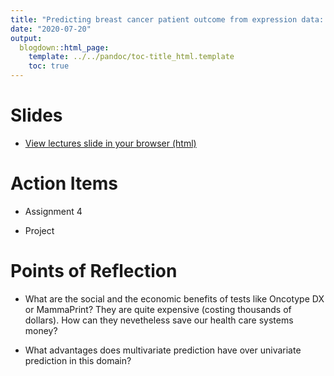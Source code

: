 ```yaml
---
title: "Predicting breast cancer patient outcome from expression data: supervised analysis"
date: "2020-07-20"
output:
  blogdown::html_page:
    template: ../../pandoc/toc-title_html.template
    toc: true
---
```


# Slides

- [View lectures slide in your browser (html)](/slides/20-slides.html)



# Action Items

- Assignment 4

- Project



# Points of Reflection

- What are the social and the economic benefits of tests like Oncotype DX or MammaPrint? They are quite expensive (costing thousands of dollars). How can they nevetheless save our health care systems money?

- What advantages does multivariate prediction have over univariate prediction in this domain?
